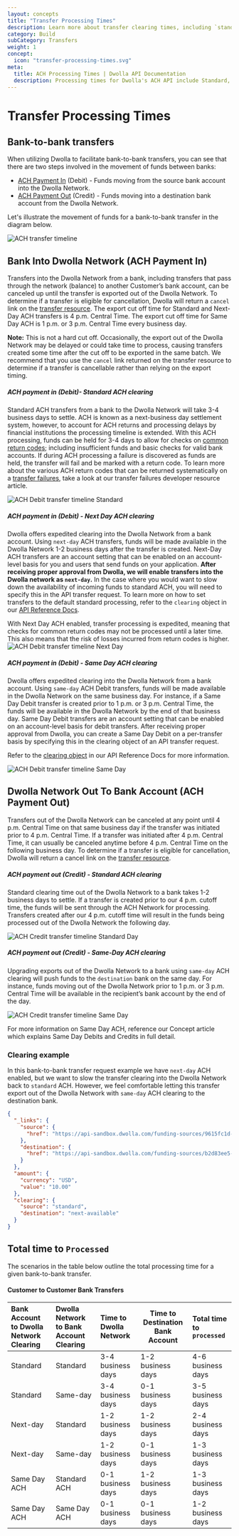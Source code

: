 ```yaml
---
layout: concepts
title: "Transfer Processing Times"
description: Learn more about transfer clearing times, including `standard` ,`expedited` and `real-time` clearing.
category: Build
subCategory: Transfers
weight: 1
concept:
  icon: "transfer-processing-times.svg"
meta:
  title: ACH Processing Times | Dwolla API Documentation
  description: Processing times for Dwolla's ACH API include Standard, Same Day and Next Day.
---
```



# Transfer Processing Times

## Bank-to-bank transfers

When utilizing Dwolla to facilitate bank-to-bank transfers, you can see that there are two steps involved in the movement of funds between banks:

- [ACH Payment In](#bank-to-dwolla-ach-payment-in) (Debit) - Funds moving from the source bank account into the Dwolla Network.
- [ACH Payment Out](#dwolla-network-to-bank-ach-payment-out) (Credit) - Funds moving into a destination bank account from the Dwolla Network.

Let's illustrate the movement of funds for a bank-to-bank transfer in the diagram below.

<Image src={achTransferTimeline} alt="ACH transfer timeline" expand />

## Bank Into Dwolla Network (ACH Payment In)

Transfers into the Dwolla Network from a bank, including transfers that pass through the network (balance) to another Customer’s bank account, can be canceled up until the transfer is exported out of the Dwolla Network. To determine if a transfer is eligible for cancellation, Dwolla will return a `cancel` link on the [transfer resource](https://developers.dwolla.com/api-reference/transfers/cancel). The export cut off time for Standard and Next-Day ACH transfers is 4 p.m. Central Time. The export cut off time for Same Day ACH is 1 p.m. or 3 p.m. Central Time every business day.

**Note:** This is not a hard cut off. Occasionally, the export out of the Dwolla Network may be delayed or could take time to process, causing transfers created some time after the cut off to be exported in the same batch. We recommend that you use the `cancel` link returned on the transfer resource to determine if a transfer is cancellable rather than relying on the export timing.

##### ACH payment in (Debit)- Standard ACH clearing

Standard ACH transfers from a bank to the Dwolla Network will take 3-4 business days to settle. ACH is known as a next-business day settlement system, however, to account for ACH returns and processing delays by financial institutions the processing timeline is extended. With this ACH processing, funds can be held for 3-4 days to allow for checks on [common return codes](https://www.dwolla.com/resources/ach-return-codes/); including insufficient funds and basic checks for valid bank accounts. If during ACH processing a failure is discovered as funds are held, the transfer will fail and be marked with a return code. To learn more about the various ACH return codes that can be returned systematically on a [transfer failures](https://developers.dwolla.com/concepts/transfer-failures), take a look at our transfer failures developer resource article.

<Image
  src={achStandardIn}
  alt="ACH Debit transfer timeline Standard"
  noborder
/>

##### ACH payment in (Debit) - Next Day ACH clearing

Dwolla offers expedited clearing into the Dwolla Network from a bank account. Using `next-day` ACH transfers, funds will be made available in the Dwolla Network 1-2 business days after the transfer is created. Next-Day ACH transfers are an account setting that can be enabled on an account-level basis for you and users that send funds on your application. **After receiving proper approval from Dwolla, we will enable transfers into the Dwolla network as `next-day`.** In the case where you would want to slow down the availability of incoming funds to standard ACH, you will need to specify this in the API transfer request. To learn more on how to set transfers to the default standard processing, refer to the `clearing` object in our [API Reference Docs](https://developers.dwolla.com/api-reference/transfers#clearing-json-object).

<AlertBar variation="warning">
  With Next Day ACH enabled, transfer processing is expedited, meaning that
  checks for common return codes may not be processed until a later time. This
  also means that the risk of losses incurred from return codes is higher.
</AlertBar>

<Image src={achNextDayIn} alt="ACH Debit transfer timeline Next Day" noborder />

##### ACH payment in (Debit) - Same Day ACH clearing

Dwolla offers expedited clearing into the Dwolla Network from a bank account. Using `same-day` ACH Debit transfers, funds will be made available in the Dwolla Network on the same business day. For instance, if a Same Day Debit transfer is created prior to 1 p.m. or 3 p.m. Central Time, the funds will be available in the Dwolla Network by the end of that business day. Same Day Debit transfers are an account setting that can be enabled on an account-level basis for debit transfers. After receiving proper approval from Dwolla, you can create a Same Day Debit on a per-transfer basis by specifying this in the clearing object of an API transfer request.

Refer to the [clearing object](https://developers.dwolla.com/api-reference/transfers) in our API Reference Docs for more information.

<Image src={achSameDayIn} alt="ACH Debit transfer timeline Same Day" noborder />

## Dwolla Network Out To Bank Account (ACH Payment Out)

Transfers out of the Dwolla Network can be canceled at any point until 4 p.m. Central Time on that same business day if the transfer was initiated prior to 4 p.m. Central Time. If a transfer was initiated after 4 p.m. Central Time, it can usually be canceled anytime before 4 p.m. Central Time on the following business day. To determine if a transfer is eligible for cancellation, Dwolla will return a cancel link on the [transfer resource](https://developers.dwolla.com/api-reference/transfers/cancel).

##### ACH payment out (Credit) - Standard ACH clearing

Standard clearing time out of the Dwolla Network to a bank takes 1-2 business days to settle. If a transfer is created prior to our 4 p.m. cutoff time, the funds will be sent through the ACH Network for processing. Transfers created after our 4 p.m. cutoff time will result in the funds being processed out of the Dwolla Network the following day.

<Image
  src={achStandardOut}
  alt="ACH Credit transfer timeline Standard Day"
  noborder
/>

##### ACH payment out (Credit) - Same-Day ACH clearing

Upgrading exports out of the Dwolla Network to a bank using `same-day` ACH clearing will push funds to the `destination` bank on the same day. For instance, funds moving out of the Dwolla Network prior to 1 p.m. or 3 p.m. Central Time will be available in the recipient’s bank account by the end of the day.

<Image
  src={achSameDayOut}
  alt="ACH Credit transfer timeline Same Day"
  noborder
/>

For more information on Same Day ACH, reference our Concept article which explains Same Day Debits and Credits in full detail.

### Clearing example

In this bank-to-bank transfer request example we have `next-day` ACH enabled, but we want to slow the transfer clearing into the Dwolla Network back to `standard` ACH. However, we feel comfortable letting this transfer export out of the Dwolla Network with `same-day` ACH clearing to the destination bank.

```json
{
  "_links": {
    "source": {
      "href": "https://api-sandbox.dwolla.com/funding-sources/9615fc1d-8855-4ac2-ab11-e5469c66c8e8"
    },
    "destination": {
      "href": "https://api-sandbox.dwolla.com/funding-sources/b2d83ee5-5834-4cb7-9820-98149aff5063"
    }
  },
  "amount": {
    "currency": "USD",
    "value": "10.00"
  },
  "clearing": {
    "source": "standard",
    "destination": "next-available"
  }
}
```

<InlineCTA
  icon={conceptIcon}
  text="For more information on Same Day ACH, reference our Concept article which explains Same Day Debits and Credits in full detail."
  href="https://developers.dwolla.com/concepts/same-day-ach"
/>

## Total time to `Processed`

The scenarios in the table below outline the total processing time for a given bank-to-bank transfer.

#### Customer to Customer Bank Transfers

| Bank Account to Dwolla Network Clearing | Dwolla Network to Bank Account Clearing | Time to Dwolla Network | Time to Destination Bank Account | Total time to `processed` |
| :-------------------------------------- | :-------------------------------------- | :--------------------- | -------------------------------- | :------------------------ |
| Standard                                | Standard                                | 3-4 business days      | 1-2 business days                | 4-6 business days         |
| Standard                                | Same-day                                | 3-4 business days      | 0-1 business days                | 3-5 business days         |
| Next-day                                | Standard                                | 1-2 business days      | 1-2 business days                | 2-4 business days         |
| Next-day                                | Same-day                                | 1-2 business days      | 0-1 business days                | 1-3 business days         |
| Same Day ACH                            | Standard ACH                            | 0-1 business days      | 1-2 business days                | 1-3 business days         |
| Same Day ACH                            | Same Day ACH                            | 0-1 business days      | 0-1 business days                | 1-2 business days         |
